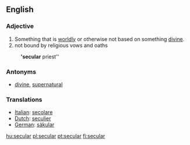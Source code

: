 ==English==

===Adjective===
#Something that is [[worldly]] or otherwise not based on something [[divine]]. 
#not bound by religious vows and oaths
:''''secular''' priest''

===Antonyms===
*[[divine]], [[supernatural]]

=== Translations ===
*[[Italian]]: [[secolare]]
*[[Dutch]]: [[seculier]]
*[[German]]: [[säkular]]

[[hu:secular]]
[[pl:secular]]
[[pt:secular]]
[[fi:secular]]